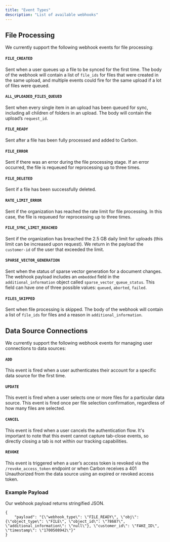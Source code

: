 ```yaml
---
title: "Event Types"
description: "List of available webhooks"
---
```


## File Processing

We currently support the following webhook events for file processing:
#### `FILE_CREATED`
Sent when a user queues up a file to be synced for the first time. The body of the webhook will contain a list of `file_ids` for files that were created in the same upload, and multiple events could fire for the same upload if a lot of files were queued.
#### `ALL_UPLOADED_FILES_QUEUED`
Sent when every single item in an upload has been queued for sync, including all children of folders in an upload. The body will contain the upload’s `request_id`.
#### `FILE_READY`
Sent after a file has been fully processed and added to Carbon.
#### `FILE_ERROR`
Sent if there was an error during the file processing stage. If an error occurred, the file is requeued for reprocessing
    up to three times.
#### `FILE_DELETED`
Sent if a file has been successfully deleted.
#### `RATE_LIMIT_ERROR`
Sent if the organization has reached the rate limit for file processing. In this case, the file is requeued for reprocessing
    up to three times.
#### `FILE_SYNC_LIMIT_REACHED`
Sent if the organization has breached the 2.5 GB daily limit for uploads (this limit can be increased upon request). We return in the payload the `customer-id` of the user that exceeded the limit.
#### `SPARSE_VECTOR_GENERATION`
Sent when the status of sparse vector generation for a document changes. The webhook payload includes an `embedded` field in the `additional_information` object called `sparse_vector_queue_status`. This field can have one of three possible values: `queued`, `aborted`, `failed`.
#### `FILES_SKIPPED`
Sent when file processing is skipped. The body of the webhook will contain a list of `file_ids` for files and a reason in `additional_information`.

## Data Source Connections

We currently support the following webhook events for managing user connections to data sources:

#### `ADD` 
This event is fired when a user authenticates their account for a specific data source for the first time.

#### `UPDATE` 
This event is fired when a user selects one or more files for a particular data source. This event is fired once per file selection confirmation, regardless of how many files are selected.

#### `CANCEL` 
This event is fired when a user cancels the authentication flow. It's important to note that this event cannot capture tab-close events, so directly closing a tab is not within our tracking capabilities.

#### `REVOKE`
This event is triggered when a user’s access token is revoked via the `/revoke_access_token` endpoint or when Carbon receives a 401 Unauthorized from the data source using an expired or revoked access token.
### Example Payload
Our webhook payload returns stringified JSON.
```
{
    "payload": "{\"webhook_type\": \"FILE_READY\", \"obj\": {\"object_type\": \"FILE\", \"object_id\": \"78687\", \"additional_information\": \"null\"}, \"customer_id\": \"FAKE_ID\", \"timestamp\": \"1700508942\"}"
}
```